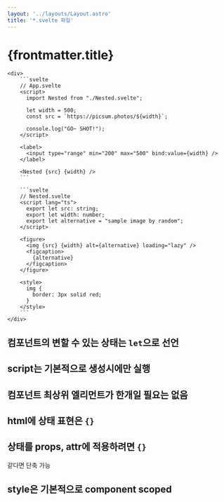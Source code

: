 ```yaml
---
layout: '../layouts/Layout.astro'
title: '*.svelte 파일'
---
```


# {frontmatter.title}

<ComponentAndCode>
    <App slot='component' client:visible />
    

    <div>
        ```svelte
        // App.svelte
        <script>
          import Nested from "./Nested.svelte";
        
          let width = 500;
          const src = `https://picsum.photos/${width}`;
        
          console.log("GO~ SHOT!");
        </script>
        
        <label>
          <input type="range" min="200" max="500" bind:value={width} />
        </label>
        
        <Nested {src} {width} />
        ```

        ```svelte
        // Nested.svelte
        <script lang="ts">
          export let src: string;
          export let width: number;
          export let alternative = "sample image by random";
        </script>
        
        <figure>
          <img {src} {width} alt={alternative} loading="lazy" />
          <figcaption>
            {alternative}
          </figcaption>
        </figure>
        
        <style>
          img {
            border: 3px solid red;
          }
        </style>
        ```
    </div>

</ComponentAndCode>

## 컴포넌트의 변할 수 있는 상태는 `let`으로 선언

## script는 기본적으로 생성시에만 실행

## 컴포넌트 최상위 엘리먼트가 한개일 필요는 없음

## html에 상태 표현은 `{}`

## 상태를 props, attr에 적용하려면 `{}`

같다면 단축 가능

## style은 기본적으로 component scoped